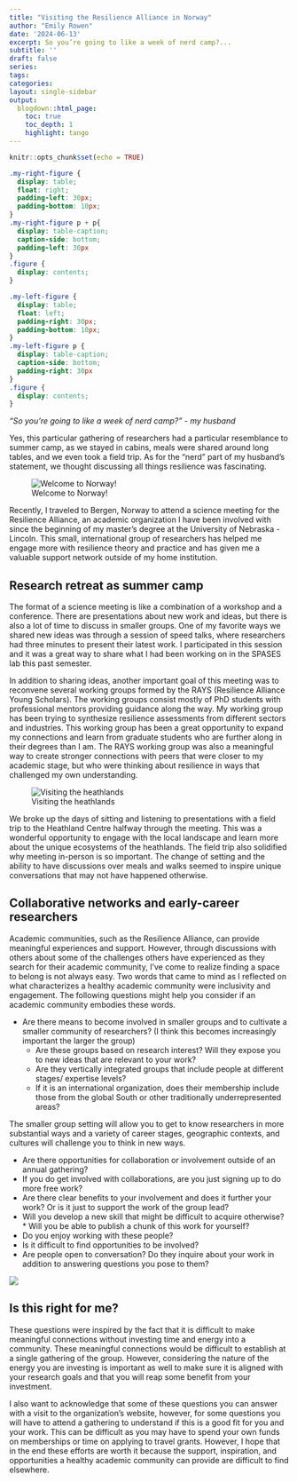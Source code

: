 ```yaml
---
title: "Visiting the Resilience Alliance in Norway"
author: "Emily Rowen"
date: '2024-06-13'
excerpt: So you’re going to like a week of nerd camp?...
subtitle: ''
draft: false
series: 
tags: 
categories: 
layout: single-sidebar
output:
  blogdown::html_page:
    toc: true
    toc_depth: 1
    highlight: tango
---
```


```r
knitr::opts_chunk$set(echo = TRUE)
```

```css
.my-right-figure {
  display: table;
  float: right;
  padding-left: 30px;
  padding-bottom: 10px;
}
.my-right-figure p + p{
  display: table-caption;
  caption-side: bottom;
  padding-left: 30px
}
.figure {
  display: contents;
}
```

```css
.my-left-figure {
  display: table;
  float: left;
  padding-right: 30px;
  padding-bottom: 10px;
}
.my-left-figure p {
  display: table-caption;
  caption-side: bottom;
  padding-right: 30px
}
.figure {
  display: contents;
}
```


_“So you’re going to like a week of nerd camp?” - my husband_

Yes, this particular gathering of researchers had a particular resemblance to summer camp, as we stayed in cabins, meals were shared around long tables, and we even took a field trip. As for the “nerd” part of my husband’s statement, we thought discussing all things resilience was fascinating.

![Welcome to Norway!](bergen.jpg)

Recently, I traveled to Bergen, Norway to attend a science meeting for the Resilience Alliance, an academic organization I have been involved with since the beginning of my master’s degree at the University of Nebraska - Lincoln. This small, international group of researchers has helped me engage more with resilience theory and practice and has given me a valuable support network outside of my home institution.

## Research retreat as summer camp

The format of a science meeting is like a combination of a workshop and a conference. There are presentations about new work and ideas, but there is also a lot of time to discuss in smaller groups. One of my favorite ways we shared new ideas was through a session of speed talks, where researchers had three minutes to present their latest work. I participated in this session and it was a great way to share what I had been working on in the SPASES lab this past semester.

In addition to sharing ideas, another important goal of this meeting was to reconvene several working groups formed by the RAYS (Resilience Alliance Young Scholars). The working groups consist mostly of  PhD students with professional mentors providing guidance along the way.  My working group has been trying to synthesize resilience assessments from different sectors and industries. This working group has been a great opportunity to expand my connections and learn from graduate students who are further along in their degrees than I am. The RAYS working group was also a meaningful way to create stronger connections with peers that were closer to my academic stage, but who were thinking about resilience in ways that challenged my own understanding.

![Visiting the heathlands](heath.jpg)

We broke up the days of sitting and listening to presentations with a field trip to the Heathland Centre halfway through the meeting. This was a wonderful opportunity to engage with the local landscape and learn more about the unique ecosystems of the heathlands. The field trip also solidified why meeting in-person is so important. The change of setting and the ability to have discussions over meals and walks seemed to inspire unique conversations that may not have happened otherwise.

## Collaborative networks and early-career researchers

Academic communities, such as the Resilience Alliance, can provide meaningful experiences and support. However, through discussions with others about some of the challenges others have experienced as they search for their academic community, I’ve come to realize finding a space to belong is not always easy. Two words that came to mind as I reflected on what characterizes a healthy academic community were inclusivity and engagement. The following questions might help you consider if an academic community embodies these words.

* Are there means to become involved in smaller groups and to cultivate a smaller community of researchers? (I think this becomes increasingly important the larger the group)
  * Are these groups based on research interest? Will they expose you to new ideas that are relevant to your work?
  * Are they vertically integrated groups that include people at different stages/ expertise levels? 
  * If it is an international organization, does their membership include those from the global South or other traditionally underrepresented areas?
  
The smaller group setting will allow you to get to know researchers in more substantial ways and a variety of career stages, geographic contexts, and cultures will challenge you to think in new ways.

* Are there opportunities for collaboration or involvement outside of an annual gathering?
* If you do get involved with collaborations, are you just signing up to do more free work? 
* Are there clear benefits to your involvement and does it further your work? Or is it just to support the work of the group lead? 
* Will you develop a new skill that might be difficult to acquire otherwise? * Will you be able to publish a chunk of this work for yourself?
* Do you enjoy working with these people?
* Is it difficult to find opportunities to be involved?
* Are people open to conversation? Do they inquire about your work in addition to answering questions you pose to them?

![](wake.jpg)

## Is this right for me?

These questions were inspired by the fact that it is difficult to make meaningful connections without investing time and energy into a community. These meaningful connections would be difficult to establish at a single gathering of the group. However, considering the nature of the energy you are investing is important as well to make sure it is aligned with your research goals and that you will reap some benefit from your investment. 

I also want to acknowledge that some of these questions you can answer with a visit to the organization’s website, however, for some questions you will have to attend a gathering to understand if this is a good fit for you and your work. This can be difficult as you may have to spend your own funds on memberships or time on applying to travel grants. However, I hope that in the end these efforts are worth it because the support, inspiration, and opportunities a healthy academic community can provide are difficult to find elsewhere. 

